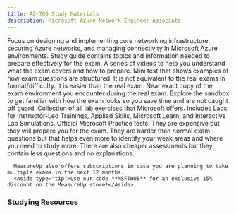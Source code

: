 ```yaml
---
title: AZ-700 Study Materials
description: Microsoft Azure Network Engineer Associate
---
```



<LinkCard title="Explore additional resources below!" href="#studying-resources" />

<Card title="Get Started" icon="star">
  <LinkCard title="Exam AZ-700: Microsoft Azure Network Engineer Associate" href="https://learn.microsoft.com/en-us/credentials/certifications/azure-network-engineer-associate/?WT.mc_id=studentamb_165290" target="_blank" />
  Focus on designing and implementing core networking infrastructure, securing Azure networks, and managing connectivity in Microsoft Azure environments.
  <LinkCard title="AZ-700 Study Guide" href="https://learn.microsoft.com/credentials/certifications/resources/study-guides/az-700?WT.mc_id=studentamb_165290" target="_blank" />
  Study guide contains topics and information needed to prepare effectively for the exam.
  <LinkCard title="Exam Exam Readiness Zone" href="https://learn.microsoft.com/en-us/shows/exam-readiness-zone/preparing-for-az-700-design-and-implement-core-networking-infrastructure-1-of-5?WT.mc_id=studentamb_165290" target="_blank" />
  A series of videos to help you understand what the exam covers and how to prepare.
  <LinkCard title="Practice Assessment" href="https://learn.microsoft.com/en-us/certifications/exams/az-700/practice/assessment?assessment-type=practice&assessmentId=70&WT.mc_id=studentamb_165290" target="_blank" />
  Mini test that shows examples of how exam questions are structured. It is not equivalent to the real exams in format/difficulty. It is easier than the real exam.
  <LinkCard title="Exam Sandbox" href="https://aka.ms/examdemo" target="_blank" />
  Near exact copy of the exam environment you encounter during the real exam. Explore the sandbox to get familiar with how the exam looks so you save time and are not caught off guard.
  <LinkCard title="Exam Labs" href="https://certs.msfthub.wiki/labs/azure/az-700/" target="_blank" />
  Collection of all lab exercises that Microsoft offers. Includes Labs for Instructor-Led Trainings, Applied Skills, Microsoft Learn, and Interactive Lab Simulations.
</Card>

<Card title="MeasureUp Practice Tests" icon="open-book">
<CardGrid>
  <LinkCard title="MeasureUp Assessments" href="https://www.measureup.com/assessment-az-700-designing-and-implementing-microsoft-azure-networking-solutions.html#u44" target="_blank" />
  <LinkCard title="MeasureUp Practice Test" href="https://www.measureup.com/microsoft-practice-test-az-700-designing-and-implementing-azure-networking-solutions.html#u44" target="_blank" />
</CardGrid>
  <LinkCard title="MeasureUp Subscriptions" href="https://www.measureup.com/subscription-plans-for-individuals#u44" target="_blank" />
      Official Microsoft Practice tests. They are expensive but they will prepare you for the exam. They are harder than normal exam questions but that helps 
      even more to identify your weak areas and where you need to study more. There are also cheaper assessments but they contain less questions and no explanations.

      MeasureUp also offers subscriptions in case you are planning to take multiple exams in the next 12 months. 
      <Aside type="tip">Use our code **MSFTHUB** for an exclusive 15% discount on the MeasureUp store!</Aside>
</Card>

### Studying Resources

<Tabs>
  <TabItem label="Text">
    <CardGrid>
      <LinkCard title="Microsoft Learn" href="https://learn.microsoft.com/certifications/exams/az-700?WT.mc_id=studentamb_165290" target="_blank" />
    </CardGrid>
  </TabItem>
  <TabItem label="Videos">
    <CardGrid>
      <LinkCard title="John Savill's Course" href="https://www.youtube.com/playlist?list=PLlVtbbG169nGeFODKRZhjqdSxFpSPXVOa" target="_blank" />
      <LinkCard title="I am IT Geek Course" href="https://www.youtube.com/watch?v=aM3YPdeln_U&list=PLJBGLF8tZlXPMrwa1ix_Tv5P6RiF8ni3t&pp=iAQB" target="_blank" />
      <LinkCard title="Azure Networking Masterclass - A Guide to Cloud" href="https://www.youtube.com/watch?v=DFdOi0QVso4" target="_blank" />
      <LinkCard title="Microsoft Enterprise Skills Initiative Instructor-led course" href="https://esi.microsoft.com/Search?q=AZ-700&avail=Available&learningoption=Advanced+Role+Based" target="_blank" />
    </CardGrid>
  </TabItem>
  <TabItem label="Paid">
    <CardGrid>
      <LinkCard title="Pluralsight Course" href="https://www.pluralsight.com/paths/designing-and-implementing-microsoft-azure-networking-solutions-az-700" target="_blank" />
    </CardGrid>
  </TabItem>
  <TabItem label="Tests">
    <CardGrid>
      <LinkCard title="Microsoft Learn Practice Assessment" href="https://learn.microsoft.com/en-us/certifications/exams/az-700/practice/assessment?assessment-type=practice&assessmentId=70&WT.mc_id=studentamb_165290" target="_blank" />
      <LinkCard title="MeasureUp Assessments" href="https://www.measureup.com/assessment-az-700-designing-and-implementing-microsoft-azure-networking-solutions.html#u44" target="_blank" />
      <LinkCard title="MeasureUp Practice Tests" href="https://www.measureup.com/microsoft-practice-test-az-700-designing-and-implementing-azure-networking-solutions.html#u44" target="_blank" />
    </CardGrid>
  </TabItem>
  <TabItem label="Misc">
    <CardGrid>
      <LinkCard title="Microsoft Azure Free Account" href="https://azure.microsoft.com/en-us/offers/ms-azr-0044p?WT.mc_id=studentamb_165290" target="_blank" />
      <LinkCard title="CISCO Networking Basics Course" href="https://skillsforall.com/course/networking-basics?courseLang=en-US" target="_blank" />
    </CardGrid>
  </TabItem>
</Tabs>
